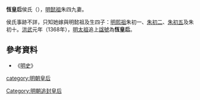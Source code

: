 '''恆皇后'''侯氏（{{bd|？||？|catIdx=H}}），[[明懿祖|明懿祖]]朱四九妻。

侯氏事跡不詳，只知她嫁與明懿祖及生四子：[[明熙祖|明熙祖]]朱初一、[[朱初二|朱初二]]、[[朱初五|朱初五]]及朱初十。[[洪武|洪武]]元年（1368年），[[明太祖|明太祖]]追上[[諡號|諡號]]為'''恆皇后'''。

==參考資料==
*《[[明史|明史]]》

{{模板:明朝皇后}}

[[category:明朝皇后|category:明朝皇后]]
[[Category:明朝追封皇后|Category:明朝追封皇后]]